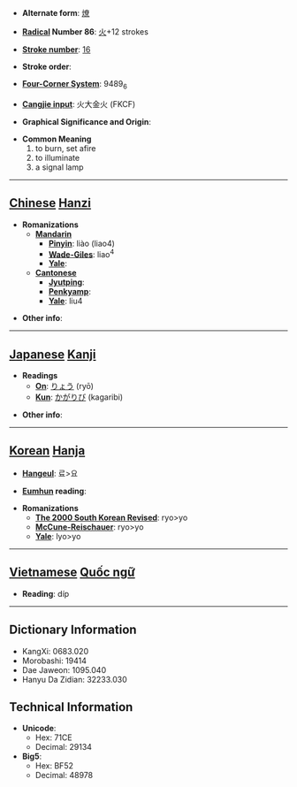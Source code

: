 * '''Alternate form''': [[燎]]

* '''[[Wiktionary:Chinese radical index| Radical]] Number 86''': [[Wiktionary:Chinese radical index 火|火]]+12 strokes

* '''[[Wiktionary:Chinese total strokes index|Stroke number]]''': [[Wiktionary:Chinese total strokes index 16|16]]

* '''Stroke order''': 

* '''[[Wiktionary:Chinese four corner index|Four-Corner System]]''': 9489<sub>6</sub>

* '''[[Wiktionary:Chinese Cangjie index|Cangjie input]]''': 火大金火 (FKCF)

* '''Graphical Significance and Origin''': 

* '''Common Meaning'''
*#to burn, set afire
*# to illuminate
*# a signal lamp


----

== [[Chinese]] [[Hanzi]] ==

* '''Romanizations'''
** '''[[Mandarin]]'''
*** '''[[Pinyin]]''': liào (liao4)
*** '''[[Wade-Giles]]''': liao<sup>4</sup>
*** '''[[Yale]]''': 
** '''[[Cantonese]]'''
*** '''[[Jyutping]]''':
*** '''[[Penkyamp]]''': 
*** '''[[Yale]]''': liu4

* '''Other info''': 

----

== [[Japanese]] [[Kanji]] ==

* '''Readings'''
** '''[[On]]''': [[りょう]] (ryō)
** '''[[Kun]]''': [[かがりび]] (kagaribi)

* '''Other info''':  

----

== [[Korean]] [[Hanja]] ==

* '''[[Hangeul]]''': 료>요

* '''[[Eumhun]] reading''': 

* '''Romanizations'''
** '''[[The 2000 South Korean Revised Romanization|The 2000 South Korean Revised]]''': ryo>yo
** '''[[McCune-Reischauer]]''': ryo>yo
** '''[[Yale]]''': lyo>yo


----

== [[Vietnamese]] [[Quốc ngữ]] ==

* '''Reading''': díp

----

== Dictionary Information ==

* KangXi: 0683.020
* Morobashi: 19414
* Dae Jaweon: 1095.040
* Hanyu Da Zidian: 32233.030

== Technical Information ==

* '''Unicode''':
** Hex: 71CE
** Decimal: 29134
* '''Big5''':
** Hex: BF52
** Decimal: 48978